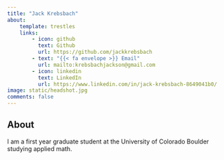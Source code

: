 ```yaml
---
title: "Jack Krebsbach"
about:
    template: trestles
    links:
        - icon: github
          text: Github
          url: https://github.com/jackkrebsbach
        - text: "{{< fa envelope >}} Email"
          url: mailto:krebsbachjackson@gmail.com
        - icon: linkedin
          text: LinkedIn
          url: https://www.linkedin.com/in/jack-krebsbach-8649041b0/
image: static/headshot.jpg
comments: false
---
```


## About

I am a first year graduate student at the University of Colorado Boulder studying applied math.
